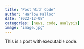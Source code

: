 ```yaml
---
title: "Post With Code"
author: "Harlow Malloc"
date: "2022-12-08"
categories: [news, code, analysis]
image: "image.jpg"
---
```


This is a post with executable code.
